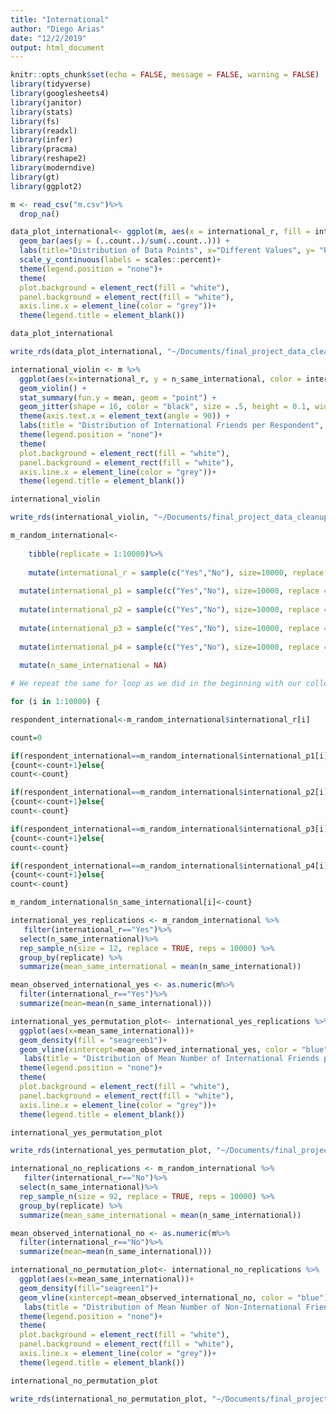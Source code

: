 ```yaml
---
title: "International"
author: "Diego Arias"
date: "12/2/2019"
output: html_document
---
```


```r
knitr::opts_chunk$set(echo = FALSE, message = FALSE, warning = FALSE)
library(tidyverse)
library(googlesheets4)
library(janitor)
library(stats)
library(fs)
library(readxl)
library(infer)
library(pracma)
library(reshape2)
library(moderndive)
library(gt)
library(ggplot2)
```

```r
m <- read_csv("m.csv")%>%
  drop_na()
```


```r
data_plot_international<- ggplot(m, aes(x = international_r, fill = international_r)) +
  geom_bar(aes(y = (..count..)/sum(..count..))) +
  labs(title="Distribution of Data Points", x="Different Values", y= "Percentage")  +
  scale_y_continuous(labels = scales::percent)+
  theme(legend.position = "none")+
  theme(
  plot.background = element_rect(fill = "white"),
  panel.background = element_rect(fill = "white"),
  axis.line.x = element_line(color = "grey"))+
  theme(legend.title = element_blank())

data_plot_international

write_rds(data_plot_international, "~/Documents/final_project_data_cleanup/shiny/international/barplot_international.rds")
```


```r
international_violin <- m %>%
  ggplot(aes(x=international_r, y = n_same_international, color = international_r)) +
  geom_violin() +
  stat_summary(fun.y = mean, geom = "point") +
  geom_jitter(shape = 16, color = "black", size = .5, height = 0.1, width = 0.2) + 
  theme(axis.text.x = element_text(angle = 90)) +
  labs(title = "Distribution of International Friends per Respondent", y = "Number of Same International Friends", x = "Respondent: International?") +
  theme(legend.position = "none")+
  theme(
  plot.background = element_rect(fill = "white"),
  panel.background = element_rect(fill = "white"),
  axis.line.x = element_line(color = "grey"))+
  theme(legend.title = element_blank())

international_violin

write_rds(international_violin, "~/Documents/final_project_data_cleanup/shiny/international/violin_international.rds")
```


```r
m_random_international<-
    
    tibble(replicate = 1:10000)%>%
  
    mutate(international_r = sample(c("Yes","No"), size=10000, replace = TRUE, prob=c(0.12,0.88)))%>%
  
  mutate(international_p1 = sample(c("Yes","No"), size=10000, replace = TRUE, prob=c(0.12,0.88)))%>%
  
  mutate(international_p2 = sample(c("Yes","No"), size=10000, replace = TRUE, prob=c(0.12,0.88)))%>%
  
  mutate(international_p3 = sample(c("Yes","No"), size=10000, replace = TRUE, prob=c(0.12,0.88)))%>%
  
  mutate(international_p4 = sample(c("Yes","No"), size=10000, replace = TRUE, prob=c(0.12,0.88)))%>%
  
  mutate(n_same_international = NA)

# We repeat the same for loop as we did in the beginning with our collected data, but with the sample we generated with the for loop above:

for (i in 1:10000) {

respondent_international<-m_random_international$international_r[i]

count=0

if(respondent_international==m_random_international$international_p1[i])
{count<-count+1}else{
count<-count}

if(respondent_international==m_random_international$international_p2[i])
{count<-count+1}else{
count<-count}

if(respondent_international==m_random_international$international_p3[i])
{count<-count+1}else{
count<-count}

if(respondent_international==m_random_international$international_p4[i])
{count<-count+1}else{
count<-count}

m_random_international$n_same_international[i]<-count}
```


```r

international_yes_replications <- m_random_international %>%
   filter(international_r=="Yes")%>%
  select(n_same_international)%>%
  rep_sample_n(size = 12, replace = TRUE, reps = 10000) %>% 
  group_by(replicate) %>% 
  summarize(mean_same_international = mean(n_same_international))

mean_observed_international_yes <- as.numeric(m%>%
  filter(international_r=="Yes")%>%
  summarize(mean=mean(n_same_international)))

international_yes_permutation_plot<- international_yes_replications %>%
  ggplot(aes(x=mean_same_international))+
  geom_density(fill = "seagreen1")+
  geom_vline(xintercept=mean_observed_international_yes, color = "blue") + 
   labs(title = "Distribution of Mean Number of International Friends per International Respondent Under the Null Hypothesis", subtitle = "Our observed value, shown in blue, is larger than we would expect under random friend assignment", x = "Mean Number of `Same Status` Friends (International) per Replication",y = "Density")+
  theme(legend.position = "none")+
  theme(
  plot.background = element_rect(fill = "white"),
  panel.background = element_rect(fill = "white"),
  axis.line.x = element_line(color = "grey"))+
  theme(legend.title = element_blank())

international_yes_permutation_plot

write_rds(international_yes_permutation_plot, "~/Documents/final_project_data_cleanup/shiny/international/international_yes_permutation.rds")
```


```r
international_no_replications <- m_random_international %>%
   filter(international_r=="No")%>%
  select(n_same_international)%>%
  rep_sample_n(size = 92, replace = TRUE, reps = 10000) %>% 
  group_by(replicate) %>% 
  summarize(mean_same_international = mean(n_same_international))

mean_observed_international_no <- as.numeric(m%>%
  filter(international_r=="No")%>%
  summarize(mean=mean(n_same_international)))

international_no_permutation_plot<- international_no_replications %>%
  ggplot(aes(x=mean_same_international))+
  geom_density(fill="seagreen1")+
  geom_vline(xintercept=mean_observed_international_no, color = "blue") + 
   labs(title = "Distribution of Mean Number of Non-International Friends per Non-International Respondent Under the Null Hypothesis", subtitle = "Our observed value, shown in blue, is smaller than we would expect under random friend assignment", x = "Mean Number of `Same Status` Friends (Non-International) per Replication",y = "Density")+
  theme(legend.position = "none")+
  theme(
  plot.background = element_rect(fill = "white"),
  panel.background = element_rect(fill = "white"),
  axis.line.x = element_line(color = "grey"))+
  theme(legend.title = element_blank())

international_no_permutation_plot

write_rds(international_no_permutation_plot, "~/Documents/final_project_data_cleanup/shiny/international/international_no_permutation.rds")
```